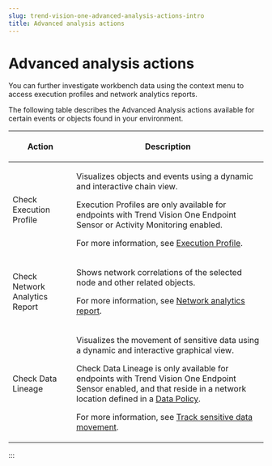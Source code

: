 ```yaml
---
slug: trend-vision-one-advanced-analysis-actions-intro
title: Advanced analysis actions
---
```

# Advanced analysis actions

You can further investigate workbench data using the context menu to access execution profiles and network analytics reports.

The following table describes the Advanced Analysis actions available for certain events or objects found in your environment.

<table>
<colgroup>
<col style="width: 25%" />
<col style="width: 75%" />
</colgroup>
<thead>
<tr>
<th><p>Action</p></th>
<th><p>Description</p></th>
</tr>
</thead>
<tbody>
<tr>
<td><p>Check Execution Profile</p></td>
<td><p>Visualizes objects and events using a dynamic and interactive chain view.</p>
<p>Execution Profiles are only available for endpoints with Trend Vision One Endpoint Sensor or Activity Monitoring enabled.</p>
<p>For more information, see <a href="trend-vision-one-execution-profile">Execution Profile</a>.</p></td>
</tr>
<tr>
<td><p>Check Network Analytics Report</p></td>
<td><p>Shows network correlations of the selected node and other related objects.</p>
<p>For more information, see <a href="trend-vision-one-network-analytics-report">Network analytics report</a>.</p></td>
</tr>
<tr>
<td><p>Check Data Lineage</p></td>
<td><p>Visualizes the movement of sensitive data using a dynamic and interactive graphical view.</p>
<p>Check Data Lineage is only available for endpoints with Trend Vision One Endpoint Sensor enabled, and that reside in a network location defined in a <a href="trend-vision-one-data-policy-overview">Data Policy</a>.</p>
<p>For more information, see <a href="trend-vision-one-track-sensitive-data-movement">Track sensitive data movement</a>.</p></td>
</tr>
</tbody>
</table>
:::

